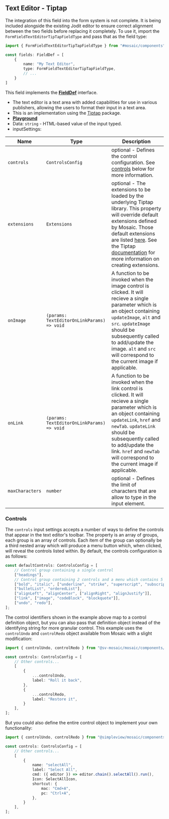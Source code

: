 
<Meta of={stories} name="Docs - Tiptap" />

## Text Editor - Tiptap
The integration of this field into the form system is not complete. It is being included alongside the existing Jodit editor to ensure correct alignment between the two fields before replacing it completely. To use it, import the `FormFieldTextEditorTipTapFieldType` and pass that as the field type:

```ts
import { FormFieldTextEditorTipTapFieldType } from "#mosaic/components";

const fields: FieldDef = [
	{
		name: "My Text Editor",
		type: FormFieldTextEditorTipTapFieldType,
		// ...
	}
]

```

This field implements the [**FieldDef**](#generic-field-props-fielddef) interface.

- The text editor is a text area with added capabilities for use in various publishers, allowing the users to format their input in a text area.
- This is an implementation using the [Tiptap](https://www.npmjs.com/package/@tiptap/react) package.
- [**Playground**](/story/formfields-formfieldtexteditor--playground)
- Data: `string` - HTML-based value of the input typed.
- inputSettings:

| Name | Type | Description |
| ---- | ---- | ----------- |
| `controls` | `ControlsConfig` | optional - Defines the control configuration. See [controls](#controls) below for more information. |
| `extensions` | `Extensions` | optional - The extensions to be loaded by the underlying Tiptap library. This property will override default extensions defined by Mosaic. Those default extensions are listed [here](https://github.com/simpleview/sv-mosaic/tree/develop/containers/mosaic/src/components/Field/FormFieldTextEditor/Extensions/defaultExtensions.ts). See the Tiptap [documentation](https://tiptap.dev/docs/editor/extensions/custom-extensions) for more information on creating extensions. |
| `onImage` | `(params: TextEditorOnLinkParams) => void` | A function to be invoked when the image control is clicked. It will recieve a single parameter which is an object containing `updateImage`, `alt` and `src`. `updateImage` should be subsequently called to add/update the image. `alt` and `src` will correspond to the current image if applicable. |
| `onLink` | `(params: TextEditorOnLinkParams) => void` | A function to be invoked when the link control is clicked. It will recieve a single parameter which is an object containing `updateLink`, `href` and `newTab`. `updateLink` should be subsequently called to add/update the link. `href` and `newTab` will correspond to the current image if applicable. |
| `maxCharacters` | `number` | optional - Defines the limit of characters that are allow to type in the input element. |


### Controls
The `controls` input settings accepts a number of ways to define the controls that appear in the text editor's toolbar. The property is an array of groups, each group is an array of controls. Each item of the group can optionally be a third nested array which will produce a menu button which, when clicked, will reveal the controls listed within. By default, the controls configuration is as follows:

```ts
const defaultControls: ControlsConfig = [
	// Control group containing a single control
	["headings"],
	// Control group containing 2 controls and a menu which contains 5 more controls.
	["bold", "italic", ["underline", "strike", "superscript", "subscript", "clear"]],
	["bulletList", "orderedList"],
	["alignLeft", "alignCenter", ["alignRight", "alignJustify"]],
	["link", ["image", "codeBlock", "blockquote"]],
	["undo", "redo"],
];
```

The control identifiers shown in the example above map to a control definition object, but you can also pass that definition object instead of the identifying string for more granular control. This example uses the `controlUndo` and `controlRedo` object available from Mosaic with a slight modification:

```ts
import { controlUndo, controlRedo } from "@sv-mosaic/mosaic/components/Field/FormFieldTextEditor";

const controls: ControlsConfig = [
	// Other controls...
	[
		{
			...controlUndo,
			label: "Roll it back",
		},
		{
			...controlRedo,
			label: "Restore it",
		}
	],
];
```

But you could also define the entire control object to implement your own functionality:

```ts
import { controlUndo, controlRedo } from "@simpleview/mosaic/components/Field/FormFieldTextEditor";

const controls: ControlsConfig = [
	// Other controls...
	[
		{
			name: "selectAll",
			label: "Select All",
			cmd: ({ editor }) => editor.chain().selectAll().run(),
			Icon: SelectAllIcon,
			shortcut: {
				mac: "Cmd+A",
				pc: "Ctrl+A",
			},
		}
	],
];
```
